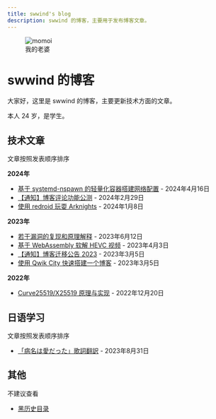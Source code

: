 ```yaml
---
title: swwind's blog
description: swwind 的博客，主要用于发布博客文章。
---
```


<figure class="float-right">
  <img src="/momoi.webp" alt="momoi" class="h-32 w-32" />
  <figcaption>我的老婆</figcaption>
</figure>

# swwind 的博客

大家好，这里是 swwind 的博客，主要更新技术方面的文章。

本人 24 岁，是学生。

## 技术文章

文章按照发表顺序排序

**2024年**

- [基于 systemd-nspawn 的轻量化容器搭建网络配置](/post/nspawn-is-great/) - 2024年4月16日
- [【通知】博客评论功能公测](/annouce/blog-comments/) - 2024年2月29日
- [使用 redroid 玩耍 Arknights](/post/redroid-arknights/) - 2024年1月8日

**2023年**

- [若干漏洞的复现和原理解释](/post/exploits/) - 2023年6月12日
- [基于 WebAssembly 软解 HEVC 视频](/post/hevc-wasm/) - 2023年4月3日
- [【通知】博客迁移公告 2023](/annouce/blog-transfer/) - 2023年3月5日
- [使用 Qwik City 快速搭建一个博客](/post/qwik-blog/) - 2023年3月5日

**2022年**

- [Curve25519/X25519 原理与实现](/post/x25519/) - 2022年12月20日

## 日语学习

文章按照发表顺序排序

- [「病名は愛だった」歌詞翻訳](/post/byoumei-ha-ai-datta/) - 2023年8月31日

## 其他

不建议查看

- [黑历史目录](/black-history/)
